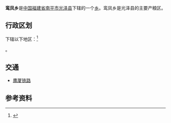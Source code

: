 {{中国乡级行政区|35/07/23/200/000
| 行政区全称 = 鸾凤乡
| 景观照片文件名 =
| 景观照片描述 =
| 汉语拼音 =
| 通用拼音 =
| 注音符號 =
| 其它标音类型1 =
| 其它标音1 =
| 其它标音类型2 =
| 其它标音2 =
| 其它语言类型1 =
| 其它语言地名1 =
| 其它语言类型2 =
| 其它语言地名2 =
| 上级行政区 = [[福建省|福建省]][[南平市|南平市]][[光泽县|光泽县]]
| 行政区类别 = [[乡|乡]]
| 总面积 =
| 户籍人口 =
| 户籍人口年份 =
| 常住人口 =
| 常住人口年份 =
| 人口密度 =
| 行政区划 =
| 官方网站 =
| 政府驻地 =
| 邮政编码 =
| 电话区号 = 599
| 毗邻行政区 =
| 位置图文件名 =
| 位置图描述 =
}}
'''鸾凤乡'''是[[中华人民共和国|中国]][[福建省|福建省]][[南平市|南平市]][[光泽县|光泽县]]下辖的一个[[乡|乡]]。鸾凤乡是光泽县的主要产粮区。

== 行政区划 ==
{{PAGENAMEBASE}}下辖以下地区：<ref>{{PRC admin/ref sgc|35/07/23/200/000}}</ref>

{{PRC admin/children|35/07/23/200/000}}。

==交通==
* [[鹰厦铁路|鹰厦铁路]]

== 参考资料 ==

{{reflist}}

{{PRC admin/navcat|35/07/23/200/000}}